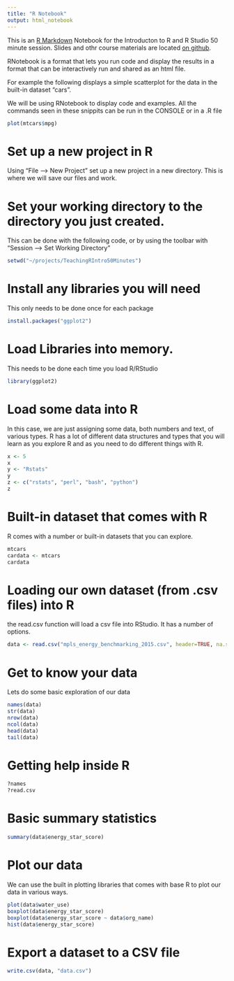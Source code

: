 ```yaml
---
title: "R Notebook"
output: html_notebook
---
```


This is an [R Markdown](http://rmarkdown.rstudio.com) Notebook for the Introducton to R and R Studio 50 minute session. Slides and othr course materials are located [on github](z.umn.edu/rtutorial). 

RNotebook is a format that lets you run code and display the results in a format that can be interactively run and shared as an html file. 

For example the following displays a simple scatterplot for the data in the built-in dataset "cars". 

We will be using RNotebook to display code and examples. All the commands seen in these snippits can be run in the CONSOLE or in a .R file

```r
plot(mtcars$mpg)
```

# Set up a new project in R
Using "File --> New Project" set up a new project in a new directory. This is where we will save our files and work. 

# Set your working directory to the directory you just created. 

This can be done with the following code, or by using the toolbar with "Session --> Set Working Directory"

```r
setwd("~/projects/TeachingRIntro50Minutes")
```


# Install any libraries you will need

This only needs to be done once for each package

```r
install.packages("ggplot2")
```



# Load Libraries into memory. 
This needs to be done each time you load R/RStudio

```r
library(ggplot2)
```

# Load some data into R
In this case, we are just assigning some data, both numbers and text, of various types. R has a lot of different data structures and types that you will learn as you explore R and as you need to do different things with R.

```r
x <- 5
x
y <- "Rstats"
y
z <- c("rstats", "perl", "bash", "python")
z
```


# Built-in dataset that comes with R 
R comes with a number or built-in datasets that you can explore.  


```r
mtcars
cardata <- mtcars
cardata
```

# Loading our own dataset (from .csv files) into R
the read.csv function will load a csv file into RStudio. It has a number of options. 

```r
data <- read.csv("mpls_energy_benchmarking_2015.csv", header=TRUE, na.strings=c("N/A", "Not Available", "NA", "0"))
```

# Get to know your data
Lets do some basic exploration of our data

```r
names(data)
str(data)
nrow(data)
ncol(data)
head(data)
tail(data)
```

# Getting help inside R

```r
?names
?read.csv
```


# Basic summary statistics

```r
summary(data$energy_star_score)
```


# Plot our data
We can use the built in plotting libraries that comes with base R to plot our data in various ways. 

```r
plot(data$water_use)
boxplot(data$energy_star_score)
boxplot(data$energy_star_score ~ data$org_name)
hist(data$energy_star_score)
```

# Export a dataset to a CSV file

```r
write.csv(data, "data.csv")
```

